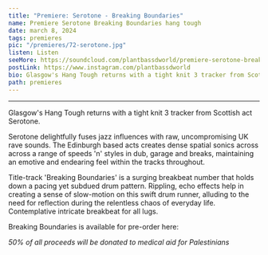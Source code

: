 ---
title: "Premiere: Serotone - Breaking Boundaries"
name: Premiere Serotone Breaking Boundaries hang tough
date: march 8, 2024
tags: premieres
pic: "/premieres/72-serotone.jpg"
listen: Listen
seeMore: https://soundcloud.com/plantbassdworld/premiere-serotone-breaking-boundaries
postLink: https://www.instagram.com/plantbassdworld
bio: Glasgow's Hang Tough returns with a tight knit 3 tracker from Scottish act Serotone.
path: premieres
---

<SoundCloud
  url="https://soundcloud.com/plantbassdworld/premiere-serotone-breaking-boundaries"
  name="Breaking Boundaries"
/>

<hr />

Glasgow's Hang Tough returns with a tight knit 3 tracker from Scottish act Serotone.

Serotone delightfully fuses jazz influences with raw, uncompromising UK rave sounds. The Edinburgh based acts creates dense spatial sonics across across a range of speeds 'n' styles in dub, garage and breaks, maintaining an emotive and endearing feel within the tracks throughout.

Title-track 'Breaking Boundaries' is a surging breakbeat number that holds down a pacing yet subdued drum pattern. Rippling, echo effects help in creating a sense of slow-motion on this swift drum runner, alluding to the need for reflection during the relentless chaos of everyday life. Contemplative intricate breakbeat for all lugs.

Breaking Boundaries is available for pre-order here: <HoverLink url="hangtough.bandcamp.com/album/breaking-boundaries" external />

_50% of all proceeds will be donated to medical aid for Palestinians_
